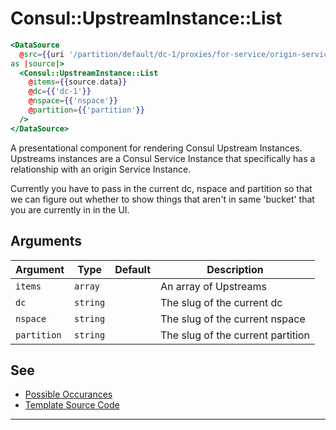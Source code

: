 # Consul::UpstreamInstance::List

```hbs
<DataSource
  @src={{uri '/partition/default/dc-1/proxies/for-service/origin-service-slug'}}
as |source|>
  <Consul::UpstreamInstance::List
    @items={{source.data}}
    @dc={{'dc-1'}}
    @nspace={{'nspace'}}
    @partition={{'partition'}}
  />
</DataSource>
```

A presentational component for rendering Consul Upstream Instances. Upstreams
instances are a Consul Service Instance that specifically has a relationship
with an origin Service Instance.

Currently you have to pass in the current dc, nspace and partition so that we
can figure out whether to show things that aren't in same 'bucket' that you are
currently in in the UI.

## Arguments

| Argument | Type | Default | Description |
| --- | --- | --- | --- |
| `items` | `array` |  | An array of Upstreams |
| `dc` | `string` |  | The slug of the current dc |
| `nspace` | `string` |  | The slug of the current nspace |
| `partition` | `string` |  | The slug of the current partition |

## See

- [Possible
  Occurances](/hashicorp/consul/search?q=%22Consul%3A%3AUpstreamInstance%3A%3AList%22)
- [Template Source Code](./index.hbs)

---
